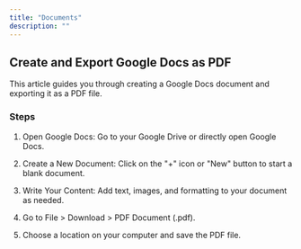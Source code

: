 ```yaml
---
title: "Documents"
description: ""
---
```


## Create and Export Google Docs as PDF

This article guides you through creating a Google Docs document and exporting it as a PDF file.

### Steps

1. Open Google Docs: Go to your Google Drive or directly open Google Docs.

2. Create a New Document: Click on the "+" icon or "New" button to start a blank document.

3. Write Your Content: Add text, images, and formatting to your document as needed.

4. Go to File > Download > PDF Document (.pdf).

5. Choose a location on your computer and save the PDF file.